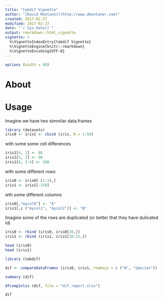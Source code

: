 ```yaml
---
title: "tabdif Vignette"
author: "[David Montaner](http://www.dmontaner.com)"
created: 2017-02-27
modified: 2017-02-27
date: "`r Sys.Date()`"
output: rmarkdown::html_vignette
vignette: >
  %\VignetteIndexEntry{tabdif Vignette}
  %\VignetteEngine{knitr::rmarkdown}
  %\VignetteEncoding{UTF-8}
---
```



```r
options (width = 80)
```


About
================================================================================


Usage
================================================================================


Imagine we have two simmilar data.frames

```r
library (datasets)
iris0 <- iris1 <- cbind (iris, N = 1:50)
```

with some some cell differences

```r
iris1[4, 1] <- 80
iris1[5, 2] <- 90
iris1[6, 3:4] <- 100 
```

with some different rows

```r
iris0 <- iris0[-(1:3),]
iris1 <- iris1[-150]
```

wth some different columns


```r
iris0[,"mycol0"] <- "A"
iris1[,c ("mycol1", "mycol2")] <- "B"
```

Imagine some of the rows are duplicated 
(or better that they have dulicated id)


```r
iris0 <- rbind (iris0, iris0[10,])
iris1 <- rbind (iris1, iris1[20:21,])
```


```r
head (iris0)
head (iris1)
```

```r
library (tabdif)

dif <- compareDataFrames (iris0, iris1, rowKeys = c ("N", "Species"))

summary (dif)

dfcomp2xlsx (dif, file = "dif_report.xlsx")

dif
```
